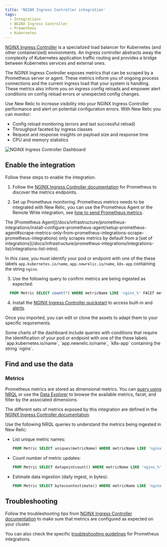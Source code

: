 ```yaml
---
title: 'NGINX Ingress Controller integration'
tags:
  - Integrations
  - NGINX Ingress Controller
  - Prometheus
  - Kubernetes
---
```



[NGINX Ingress Controller](https://www.nginx.com/resources/glossary/kubernetes-ingress-controller/) is a specialized load balancer for Kubernetes (and other containerized) environments. An Ingress controller abstracts away the complexity of Kubernetes application traffic routing and provides a bridge between Kubernetes services and external ones.

The NGINX Ingress Controller exposes metrics that can be scraped by a Prometheus server or agent. These metrics inform you of ongoing process connections and the current ingress load that your system is handling. These metrics also inform you on ingress config reloads and empower alert conditions on config reload errors or unexpected config changes.

Use New Relic to increase visibility into your NGINX Ingress Controller performance and alert on potential configuration errors. With New Relic you can monitor:

* Config reload monitoring (errors and last successful reload)
* Throughput faceted by ingress classes
* Request and response insights on payload size and response time
* CPU and memory statistics

<img
  title="NGINX Ingress Controller Dashboard"
  alt="NGINX Ingress Controller Dashboard"
  src={kubernetesIngressControllerDashboard}
/>

## Enable the integration

Follow these steps to enable the integration.

1. Follow the [NGINX Ingress Controller documentation](https://kubernetes.github.io/ingress-nginx/user-guide/monitoring/#prometheus-and-grafana-installation-using-pod-annotations) for Prometheus to discover the metrics endpoints.

2. Set up Prometheus monitoring. Prometheus metrics needs to be integrated with New Relic, you can use the Prometheus Agent or the Remote Write integration, see [how to send Prometheus metrics](/docs/infrastructure/prometheus-integrations/get-started/send-prometheus-metric-data-new-relic/).

  <Callout variant="important">
  The [Prometheus Agent](/docs/infrastructure/prometheus-integrations/install-configure-prometheus-agent/setup-prometheus-agent#scrape-metrics-only-from-prometheus-integrations-scrape-prometheus-integrations) only scrapes metrics by default from a [set of integrations](/docs/infrastructure/prometheus-integrations/integrations-list/integrations-list-intro).

  In this case, you must identify your pod or endpoint with one of the these labels `app.kubernetes.io/name`, `app.newrelic.io/name`, `k8s-app` containing the string `nginx`.
  </Callout>

3. Use the following query to confirm metrics are being ingested as expected:

  ```sql
    FROM Metric SELECT count(*) WHERE metricName LIKE 'nginx_%' FACET metricName LIMIT MAX
  ```

4. Install the [NGINX Ingress Controller quickstart](https://newrelic.com/instant-observability/nginx-ingress-controller) to access built-in <InlinePopover type="dashboards" /> and [alerts](/docs/alerts-applied-intelligence/new-relic-alerts/learn-alerts/introduction-alerts/).

  Once you imported, you can edit or clone the assets to adapt them to your specific requirements.

  <Callout variant="important">
  Some charts of the dashboard include queries with conditions that require the identification of your pod or endpoint with one of the these labels `app.kubernetes.io/name`, `app.newrelic.io/name`, `k8s-app` containing the string `nginx`.
  </Callout>

## Find and use the data

### Metrics

Prometheus metrics are stored as dimensional metrics. You can [query using NRQL](/docs/telemetry-data-platform/get-data/apis/query-metric-data-type/) or use the [Data Explorer](/docs/query-your-data/explore-query-data/browse-data/introduction-data-explorer/) to browse the available metrics, facet, and filter by the associated dimensions.

The different sets of metrics exposed by this integration are defined in the [NGINX Ingress Controller documentation](https://kubernetes.github.io/ingress-nginx/user-guide/monitoring/#exposed-metrics).

Use the following NRQL queries to understand the metrics being ingested in New Relic:

* List unique metric names:

  ```sql
  FROM Metric SELECT uniques(metricName) WHERE metricName LIKE 'nginx_%' LIMIT MAX
  ```

* Count number of metric updates:

  ```sql
  FROM Metric SELECT datapointcount() WHERE metricName LIKE 'nginx_%' LIMIT MAX
  ```

* Estimate data ingestion (daily ingest, in bytes):

	```sql
  FROM Metric SELECT bytecountestimate() WHERE metricName LIKE 'nginx_%' SINCE 1 day ago
  ```

## Troubleshooting

Follow the troubleshooting tips from [NGINX Ingress Controller documentation](https://kubernetes.github.io/ingress-nginx/user-guide/monitoring/#prometheus-and-grafana-installation-using-pod-annotations) to make sure that metrics are configured as expected on your cluster.

You can also check the specific [troubleshooting guidelines](/docs/infrastructure/prometheus-integrations/troubleshooting/no-data-appears-prometheus-integration) for Prometheus integrations.
